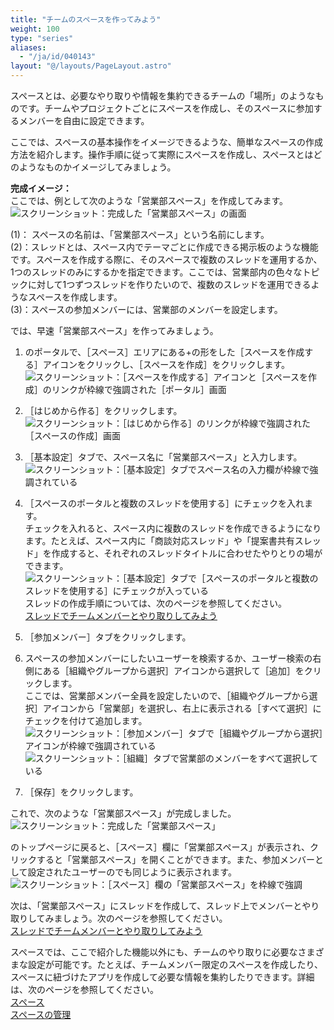 ```yaml
---
title: "チームのスペースを作ってみよう"
weight: 100
type: "series"
aliases:
  - "/ja/id/040143"
layout: "@/layouts/PageLayout.astro"
---
```




スペースとは、必要なやり取りや情報を集約できるチームの「場所」のようなものです。チームやプロジェクトごとにスペースを作成し、そのスペースに参加するメンバーを自由に設定できます。

ここでは、スペースの基本操作をイメージできるような、簡単なスペースの作成方法を紹介します。操作手順に従って実際にスペースを作成し、スペースとはどのようなものかイメージしてみましょう。

**完成イメージ：**  
ここでは、例として次のような「営業部スペース」を作成してみます。
<Img src="/k/kintone/img-ja/add_team_space_img11.png" alt="スクリーンショット：完成した「営業部スペース」の画面" />

(1)： スペースの名前は、「営業部スペース」という名前にします。  
(2)：スレッドとは、スペース内でテーマごとに作成できる掲示板のような機能です。スペースを作成する際に、そのスペースで複数のスレッドを運用するか、1つのスレッドのみにするかを指定できます。ここでは、営業部内の色々なトピックに対して1つずつスレッドを作りたいので、複数のスレッドを運用できるようなスペースを作成します。  
(3)：スペースの参加メンバーには、営業部のメンバーを設定します。

では、早速「営業部スペース」を作ってみましょう。

1. <Kintone />のポータルで、<Wovn>［スペース］</Wovn>エリアにある+の形をした<Wovn>［スペースを作成する］</Wovn>アイコンをクリックし、<Wovn>［スペースを作成］</Wovn>をクリックします。
   <Img src="/k/kintone/img-ja/add_space_img01.png" alt="スクリーンショット：［スペースを作成する］アイコンと［スペースを作成］のリンクが枠線で強調された［ポータル］画面" />

1. <Wovn>［はじめから作る］</Wovn>をクリックします。
   <Img src="/k/kintone/img-ja/add_team_space_img02.png" alt="スクリーンショット：［はじめから作る］のリンクが枠線で強調された［スペースの作成］画面" />

1. <Wovn>［基本設定］</Wovn>タブで、スペース名に「営業部スペース」と入力します。
   <Img src="/k/kintone/img-ja/add_team_space_img03.png" alt="スクリーンショット：［基本設定］タブでスペース名の入力欄が枠線で強調されている" />

1. <Wovn>［スペースのポータルと複数のスレッドを使用する］</Wovn>にチェックを入れます。  
   チェックを入れると、スペース内に複数のスレッドを作成できるようになります。たとえば、スペース内に「商談対応スレッド」や「提案書共有スレッド」を作成すると、それぞれのスレッドタイトルに合わせたやりとりの場ができます。
   <Img src="/k/kintone/img-ja/add_team_space_img05.png" alt="スクリーンショット：［基本設定］タブで［スペースのポータルと複数のスレッドを使用する］にチェックが入っている" />
     <Hint>
  スレッドの作成手順については、次のページを参照してください。  
  [スレッドでチームメンバーとやり取りしてみよう](/k/ja/id/040144.html)
     </Hint>

1. <Wovn>［参加メンバー］</Wovn>タブをクリックします。

1. スペースの参加メンバーにしたいユーザーを検索するか、ユーザー検索の右側にある<Wovn>［組織やグループから選択］</Wovn>アイコンから選択して<Wovn>［追加］</Wovn>をクリックします。  
  ここでは、営業部メンバー全員を設定したいので、<Wovn>［組織やグループから選択］</Wovn>アイコンから「営業部」を選択し、右上に表示される<Wovn>［すべて選択］</Wovn>にチェックを付けて追加します。<Wovn></Wovn>
   <Img src="/k/kintone/img-ja/add_team_space_img07.png" alt="スクリーンショット：［参加メンバー］タブで［組織やグループから選択］アイコンが枠線で強調されている" />
   <Img src="/k/kintone/img-ja/add_team_space_img08.png" alt="スクリーンショット：［組織］タブで営業部のメンバーをすべて選択している" />

1. <Wovn>［保存］</Wovn>をクリックします。

これで、次のような「営業部スペース」が完成しました。
<Img src="/k/kintone/img-ja/add_team_space_img09.png" alt="スクリーンショット：完成した「営業部スペース」" />

<Kintone />のトップページに戻ると、<Wovn>［スペース］</Wovn>欄に「営業部スペース」が表示され、クリックすると「営業部スペース」を開くことができます。また、参加メンバーとして設定されたユーザーの<Kintone />でも同じように表示されます。
<Img src="/k/kintone/img-ja/add_team_space_img10.png" alt="スクリーンショット：［スペース］欄の「営業部スペース」を枠線で強調" />

次は、「営業部スペース」にスレッドを作成して、スレッド上でメンバーとやり取りしてみましょう。次のページを参照してください。  
[スレッドでチームメンバーとやり取りしてみよう](/k/ja/id/040144.html)

<Hint>

スペースでは、ここで紹介した機能以外にも、チームのやり取りに必要なさまざまな設定が可能です。たとえば、チームメンバー限定のスペースを作成したり、スペースに紐づけたアプリを作成して必要な情報を集約したりできます。詳細は、次のページを参照してください。  
[スペース](/k/ja/id/040691.html)  
[スペースの管理](/k/ja/id/04071.html)

</Hint>
